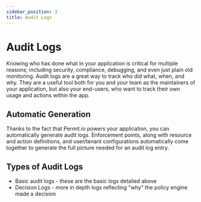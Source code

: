 ```yaml
---
sidebar_position: 3
title: Audit Logs
---
```


# Audit Logs

Knowing who has done what in your application is critical for multiple reasons; including security, compliance, debugging, and even just plain old monitoring.
Audit logs are a great way to track who did what, when, and why.
They are a useful tool both for you and your team as the maintainers of your application, but also your end-users, who want to track their own usage and actions within the app.

## Automatic Generation

Thanks to the fact that Permit.io powers your application, you can automatically generate audit logs.
Enforcement points, along with resource and action definitions, and user/tenant configurations automatically come together to generate the full picture needed for an audit log entry.

## Types of Audit Logs

- Basic audit logs - these are the basic logs detailed above
- Decision Logs - more in depth logs reflecting "why" the policy engine made a decision
